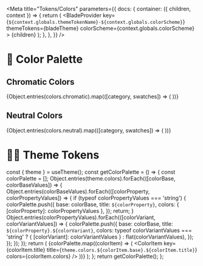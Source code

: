 
<Meta
  title="Tokens/Colors"
  parameters={{
    docs: {
      container: ({ children, context }) => {
        return (
          <DocsContainer context={context}>
            <BladeProvider
              key={`${context.globals.themeTokenName}-${context.globals.colorScheme}`}
              themeTokens={bladeTheme}
              colorScheme={context.globals.colorScheme}
            >
              {children}
            </BladeProvider>
          </DocsContainer>
        );
      },
    },
  }}
/>

# 🎨 Color Palette

## Chromatic Colors

<ColorPalette>
  {Object.entries(colors.chromatic).map(([category, swatches]) => (
    <ColorItem key={category} title={category.toUpperCase()} colors={swatches} />
  ))}
</ColorPalette>

## Neutral Colors

<ColorPalette>
  {Object.entries(colors.neutral).map(([category, swatches]) => (
    <ColorItem key={category} title={category.toUpperCase()} colors={swatches} />
  ))}
</ColorPalette>

# 💅🏻 Theme Tokens

  const { theme } = useTheme();
  const getColorPalette = () => {
    const colorPalette = [];
    Object.entries(theme.colors).forEach(([colorBase, colorBaseValues]) => {
      Object.entries(colorBaseValues).forEach(([colorProperty, colorPropertyValues]) => {
        if (typeof colorPropertyValues === 'string') {
          colorPalette.push({
            base: colorBase,
            title: `${colorProperty}`,
            colors: { [colorProperty]: colorPropertyValues },
          });
          return;
        }
        Object.entries(colorPropertyValues).forEach(([colorVariant, colorVariantValues]) => {
          colorPalette.push({
            base: colorBase,
            title: `${colorProperty}.${colorVariant}`,
            colors:
              typeof colorVariantValues === 'string'
                ? { [colorVariant]: colorVariantValues }
                : flat(colorVariantValues),
          });
        });
      });
    });
    return (
      <ColorPalette>
        {colorPalette.map((colorItem) => (
          <ColorItem
            key={colorItem.title}
            title={`theme.colors.${colorItem.base}.${colorItem.title}`}
            colors={colorItem.colors}
          />
        ))}
      </ColorPalette>
    );
  };
  return getColorPalette();
};

<ThemeTokens />
